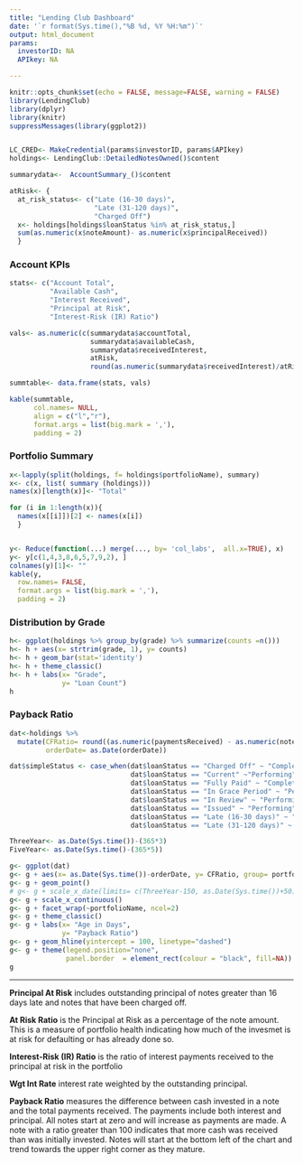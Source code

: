 ```yaml
---
title: "Lending Club Dashboard"
date: '`r format(Sys.time(),"%B %d, %Y %H:%m")`'
output: html_document
params:
  investorID: NA 
  APIkey: NA

---
```



```r
knitr::opts_chunk$set(echo = FALSE, message=FALSE, warning = FALSE)
library(LendingClub)
library(dplyr)
library(knitr)
suppressMessages(library(ggplot2))


LC_CRED<- MakeCredential(params$investorID, params$APIkey)
holdings<- LendingClub::DetailedNotesOwned()$content

summarydata<-  AccountSummary_()$content

atRisk<- {
  at_risk_status<- c("Late (16-30 days)",
                     "Late (31-120 days)",
                     "Charged Off")
  x<- holdings[holdings$loanStatus %in% at_risk_status,]    
  sum(as.numeric(x$noteAmount)- as.numeric(x$principalReceived))
  }
```

### Account KPIs  

```r

stats<- c("Account Total",
          "Available Cash",
          "Interest Received",
          "Principal at Risk",
          "Interest-Risk (IR) Ratio")

vals<- as.numeric(c(summarydata$accountTotal,
                    summarydata$availableCash,
                    summarydata$receivedInterest,
                    atRisk,
                    round(as.numeric(summarydata$receivedInterest)/atRisk,2)))

summtable<- data.frame(stats, vals)

kable(summtable, 
      col.names= NULL,
      align = c("l","r"), 
      format.args = list(big.mark = ','),
      padding = 2) 
```

### Portfolio Summary  

```r


x<-lapply(split(holdings, f= holdings$portfolioName), summary)
x<- c(x, list( summary (holdings)))
names(x)[length(x)]<- "Total"

for (i in 1:length(x)){
  names(x[[i]])[2] <- names(x[i])
  }


y<- Reduce(function(...) merge(..., by= 'col_labs',  all.x=TRUE), x)
y<- y[c(1,4,3,8,6,5,7,9,2), ]
colnames(y)[1]<- ""
kable(y,
  row.names= FALSE,
  format.args = list(big.mark = ','),
  padding = 2) 
```

### Distribution by Grade 

```r
h<- ggplot(holdings %>% group_by(grade) %>% summarize(counts =n()))
h<- h + aes(x= strtrim(grade, 1), y= counts)
h<- h + geom_bar(stat='identity')
h<- h + theme_classic()
h<- h + labs(x= "Grade",
             y= "Loan Count")
h

```

### Payback Ratio 

```r
dat<-holdings %>%
  mutate(CFRatio= round((as.numeric(paymentsReceived) - as.numeric(noteAmount)) /as.numeric(noteAmount)*100,2)+100 +1,
         orderDate= as.Date(orderDate))

dat$simpleStatus <- case_when(dat$loanStatus == "Charged Off" ~ "Complete",
                              dat$loanStatus == "Current" ~"Performing",
                              dat$loanStatus == "Fully Paid" ~ "Complete",
                              dat$loanStatus == "In Grace Period" ~ "Performing",
                              dat$loanStatus == "In Review" ~ "Performing",
                              dat$loanStatus == "Issued" ~ "Performing",
                              dat$loanStatus == "Late (16-30 days)" ~ "Late",
                              dat$loanStatus == "Late (31-120 days)" ~ "Late")

ThreeYear<- as.Date(Sys.time())-(365*3)
FiveYear<- as.Date(Sys.time()-(365*5))

g<- ggplot(dat)
g<- g + aes(x= as.Date(Sys.time())-orderDate, y= CFRatio, group= portfolioName, color= simpleStatus)
g<- g + geom_point()
# g<- g + scale_x_date(limits= c(ThreeYear-150, as.Date(Sys.time())+50))
g<- g + scale_x_continuous()
g<- g + facet_wrap(~portfolioName, ncol=2)
g<- g + theme_classic()
g<- g + labs(x= "Age in Days",
             y= "Payback Ratio")
g<- g + geom_hline(yintercept = 100, linetype="dashed")
g<- g + theme(legend.position="none",
              panel.border  = element_rect(colour = "black", fill=NA))
g
```

<hr>
**Principal At Risk** includes outstanding principal of notes greater than 16 days late and notes that have been charged off. 

**At Risk Ratio** is the Principal at Risk as a percentage of the note amount. This is a measure of portfolio health indicating how much of the invesmet is at risk for defaulting or has already done so. 

**Interest-Risk (IR) Ratio** is the ratio of interest payments received to the principal at risk in the portfolio

**Wgt Int Rate** interest rate weighted by the outstanding principal. 

**Payback Ratio** measures the difference between cash invested in a note and the total payments received. The payments include both interest and principal. All notes start at zero and will increase as payments are made.  A note with a ratio greater than 100 indicates that more cash was received than was initially invested. Notes will start at the bottom left of the chart and trend towards the upper right corner as they mature.   